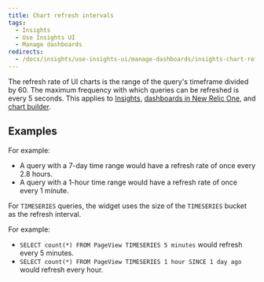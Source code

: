 ```yaml
---
title: Chart refresh intervals
tags:
  - Insights
  - Use Insights UI
  - Manage dashboards
redirects:
  - /docs/insights/use-insights-ui/manage-dashboards/insights-chart-refresh-intervals
---
```


The refresh rate of UI charts is the range of the query's timeframe divided by 60. The maximum frequency with which queries can be refreshed is every 5 seconds. This applies to [Insights](/docs/insights/use-insights-ui/getting-started/introduction-new-relic-insights), [dashboards in New Relic One](/docs/dashboards/new-relic-one-dashboards/get-started/introduction-new-relic-one-dashboards), and [chart builder](/docs/chart-builder/use-chart-builder/get-started/introduction-chart-builder).

## Examples

For example:

* A query with a 7-day time range would have a refresh rate of once every 2.8 hours.
* A query with a 1-hour time range would have a refresh rate of once every 1 minute.

For `TIMESERIES` queries, the widget uses the size of the `TIMESERIES` bucket as the refresh interval.

For example:

* `SELECT count(*) FROM PageView TIMESERIES 5 minutes` would refresh every 5 minutes.
* `SELECT count(*) FROM PageView TIMESERIES 1 hour SINCE 1 day ago` would refresh every hour.
